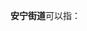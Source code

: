 '''安宁街道'''可以指：
{{PRC admin/disambig|14/07/02/007/000|45/01/07/008/000|51/05/04/105/000}}
{{disambig|cat=四字乡级行政区划消歧义}}
